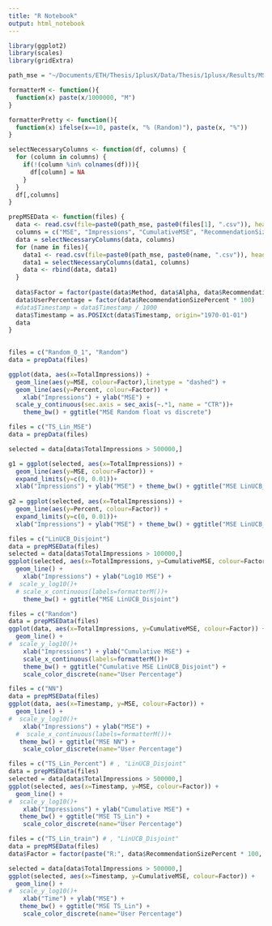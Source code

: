 ```yaml
---
title: "R Notebook"
output: html_notebook
---
```



```r
library(ggplot2)
library(scales)
library(gridExtra)

path_mse = "~/Documents/ETH/Thesis/1plusX/Data/Thesis/1plusx/Results/MSE/"

formatterM <- function(){
  function(x) paste(x/1000000, "M")
}

formatterPretty <- function(){
  function(x) ifelse(x==10, paste(x, "% (Random)"), paste(x, "%"))
}

selectNecessaryColumns <- function(df, columns) {
  for (column in columns) {
    if(!(column %in% colnames(df))){
      df[column] = NA
    } 
  }
  df[,columns]
}

prepMSEData <- function(files) {
  data <- read.csv(file=paste0(path_mse, paste0(files[1], ".csv")), header=TRUE, sep=",")
  columns = c("MSE", "Impressions", "CumulativeMSE", "RecommendationSizePercent","TotalImpressions","Method", "Alpha","Timestamp","TrainPart")
  data = selectNecessaryColumns(data, columns)
  for (name in files){
    data1 <- read.csv(file=paste0(path_mse, paste0(name, ".csv")), header=TRUE, sep=",")
    data1 = selectNecessaryColumns(data1, columns)
    data <- rbind(data, data1)  
  }
  
  data$Factor = factor(paste(data$Method, data$Alpha, data$RecommendationSizePercent * 100))
  data$UserPercentage = factor(data$RecommendationSizePercent * 100)
  #data$Timestamp = data$Timestamp / 1000
  data$Timestamp = as.POSIXct(data$Timestamp, origin="1970-01-01")
  data
}
  
```
```r

files = c("Random_0_1", "Random")
data = prepData(files)

ggplot(data, aes(x=TotalImpressions)) + 
  geom_line(aes(y=MSE, colour=Factor),linetype = "dashed") +
  geom_line(aes(y=Percent, colour=Factor)) +
    xlab("Impressions") + ylab("MSE") + 
  scale_y_continuous(sec.axis = sec_axis(~.*1, name = "CTR"))+
    theme_bw() + ggtitle("MSE Random float vs discrete")

```
```r

files = c("TS_Lin_MSE")
data = prepData(files)

selected = data[data$TotalImpressions > 500000,]

g1 = ggplot(selected, aes(x=TotalImpressions)) + 
  geom_line(aes(y=MSE, colour=Factor)) +
  expand_limits(y=c(0, 0.01))+
  xlab("Impressions") + ylab("MSE") + theme_bw() + ggtitle("MSE LinUCB_Disjoint") 
    
g2 = ggplot(selected, aes(x=TotalImpressions)) + 
  geom_line(aes(y=Percent, colour=Factor)) +
  expand_limits(y=c(0, 0.01))+
  xlab("Impressions") + ylab("MSE") + theme_bw() + ggtitle("MSE LinUCB_Disjoint") 


```
```r

files = c("LinUCB_Disjoint")
data = prepMSEData(files)
selected = data[data$TotalImpressions > 100000,]
ggplot(selected, aes(x=TotalImpressions, y=CumulativeMSE, colour=Factor)) + 
  geom_line() +
    xlab("Impressions") + ylab("Log10 MSE") +
#  scale_y_log10()+
  # scale_x_continuous(labels=formatterM())+
    theme_bw() + ggtitle("MSE LinUCB_Disjoint")

```
```r

files = c("Random")
data = prepMSEData(files)
ggplot(data, aes(x=TotalImpressions, y=CumulativeMSE, colour=Factor)) + 
  geom_line() +
#  scale_y_log10()+
    xlab("Impressions") + ylab("Cumulative MSE") +
    scale_x_continuous(labels=formatterM())+
    theme_bw() + ggtitle("Cumulative MSE LinUCB_Disjoint") +
    scale_color_discrete(name="User Percentage")

```
```r

files = c("NN")
data = prepMSEData(files)
ggplot(data, aes(x=Timestamp, y=MSE, colour=Factor)) + 
  geom_line() +
#  scale_y_log10()+
    xlab("Impressions") + ylab("MSE") +
  #  scale_x_continuous(labels=formatterM())+
   theme_bw() + ggtitle("MSE NN") +
    scale_color_discrete(name="User Percentage")

```

```r

files = c("TS_Lin_Percent") # , "LinUCB_Disjoint"
data = prepMSEData(files)
selected = data[data$TotalImpressions > 500000,]
ggplot(selected, aes(x=Timestamp, y=MSE, colour=Factor)) + 
  geom_line() +
#  scale_y_log10()+
    xlab("Impressions") + ylab("Cumulative MSE") +
   theme_bw() + ggtitle("MSE TS_Lin") +
    scale_color_discrete(name="User Percentage")

```
```r

files = c("TS_Lin_train") # , "LinUCB_Disjoint"
data = prepMSEData(files)
data$Factor = factor(paste("R:", data$RecommendationSizePercent * 100, "% T:",data$TrainPart * 100,"%", sep=""))

selected = data[data$TotalImpressions > 500000,]
ggplot(selected, aes(x=Timestamp, y=CumulativeMSE, colour=Factor)) + 
  geom_line() +
#  scale_y_log10()+
    xlab("Time") + ylab("MSE") +
   theme_bw() + ggtitle("MSE TS_Lin") +
    scale_color_discrete(name="User Percentage")

```